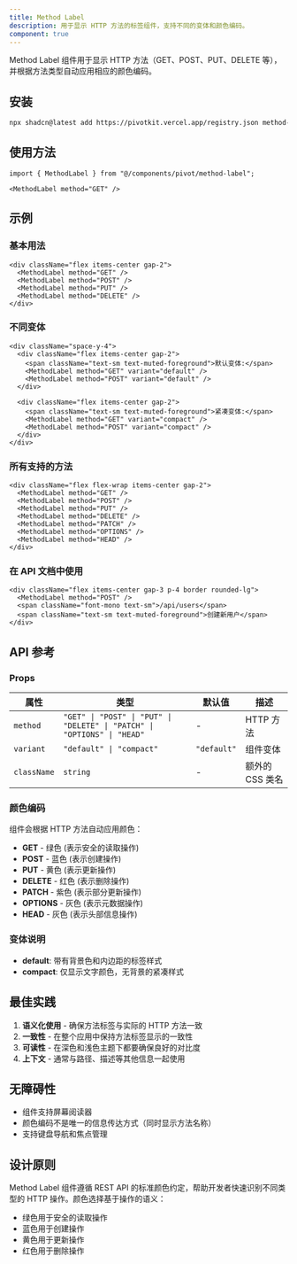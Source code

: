 ```yaml
---
title: Method Label
description: 用于显示 HTTP 方法的标签组件，支持不同的变体和颜色编码。
component: true
---
```


Method Label 组件用于显示 HTTP 方法（GET、POST、PUT、DELETE 等），并根据方法类型自动应用相应的颜色编码。

<ComponentPreview name="method-label-demo" />

## 安装

```bash
npx shadcn@latest add https://pivotkit.vercel.app/registry.json method-label
```

## 使用方法

```tsx
import { MethodLabel } from "@/components/pivot/method-label";
```

```tsx
<MethodLabel method="GET" />
```

## 示例

### 基本用法

```tsx
<div className="flex items-center gap-2">
  <MethodLabel method="GET" />
  <MethodLabel method="POST" />
  <MethodLabel method="PUT" />
  <MethodLabel method="DELETE" />
</div>
```

### 不同变体

```tsx
<div className="space-y-4">
  <div className="flex items-center gap-2">
    <span className="text-sm text-muted-foreground">默认变体:</span>
    <MethodLabel method="GET" variant="default" />
    <MethodLabel method="POST" variant="default" />
  </div>

  <div className="flex items-center gap-2">
    <span className="text-sm text-muted-foreground">紧凑变体:</span>
    <MethodLabel method="GET" variant="compact" />
    <MethodLabel method="POST" variant="compact" />
  </div>
</div>
```

### 所有支持的方法

```tsx
<div className="flex flex-wrap items-center gap-2">
  <MethodLabel method="GET" />
  <MethodLabel method="POST" />
  <MethodLabel method="PUT" />
  <MethodLabel method="DELETE" />
  <MethodLabel method="PATCH" />
  <MethodLabel method="OPTIONS" />
  <MethodLabel method="HEAD" />
</div>
```

### 在 API 文档中使用

```tsx
<div className="flex items-center gap-3 p-4 border rounded-lg">
  <MethodLabel method="POST" />
  <span className="font-mono text-sm">/api/users</span>
  <span className="text-sm text-muted-foreground">创建新用户</span>
</div>
```

## API 参考

### Props

| 属性        | 类型                                                                     | 默认值      | 描述            |
| ----------- | ------------------------------------------------------------------------ | ----------- | --------------- |
| `method`    | `"GET" \| "POST" \| "PUT" \| "DELETE" \| "PATCH" \| "OPTIONS" \| "HEAD"` | -           | HTTP 方法       |
| `variant`   | `"default" \| "compact"`                                                 | `"default"` | 组件变体        |
| `className` | `string`                                                                 | -           | 额外的 CSS 类名 |

### 颜色编码

组件会根据 HTTP 方法自动应用颜色：

- **GET** - 绿色 (表示安全的读取操作)
- **POST** - 蓝色 (表示创建操作)
- **PUT** - 黄色 (表示更新操作)
- **DELETE** - 红色 (表示删除操作)
- **PATCH** - 紫色 (表示部分更新操作)
- **OPTIONS** - 灰色 (表示元数据操作)
- **HEAD** - 灰色 (表示头部信息操作)

### 变体说明

- **default**: 带有背景色和内边距的标签样式
- **compact**: 仅显示文字颜色，无背景的紧凑样式

## 最佳实践

1. **语义化使用** - 确保方法标签与实际的 HTTP 方法一致
2. **一致性** - 在整个应用中保持方法标签显示的一致性
3. **可读性** - 在深色和浅色主题下都要确保良好的对比度
4. **上下文** - 通常与路径、描述等其他信息一起使用

## 无障碍性

- 组件支持屏幕阅读器
- 颜色编码不是唯一的信息传达方式（同时显示方法名称）
- 支持键盘导航和焦点管理

## 设计原则

Method Label 组件遵循 REST API 的标准颜色约定，帮助开发者快速识别不同类型的 HTTP 操作。颜色选择基于操作的语义：

- 绿色用于安全的读取操作
- 蓝色用于创建操作
- 黄色用于更新操作
- 红色用于删除操作
